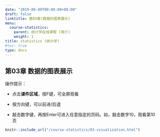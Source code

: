 ```yaml
---
date: "2019-09-09T00:00:00+08:00"
draft: false
linktitle: 第03章(数据的图表展示)
menu:
  course-statistics:
    parent: 统计学在线课程 (简介)
    weight: 1
title: statistics (统计学)
#toc: true
type: docs
---
```


## 第03章 数据的图表展示

操作提示：

- 点击**课件区域**，按F键，可全屏观看

- 按方向键，可以前进/后退

- 敲击数字键，再按Enter可进入任意指定的页码。如，敲击数字10，观看第10页


```r
knitr::include_url("/course-statistics/03-visualization.html")
```

